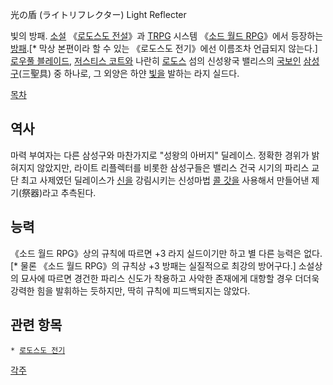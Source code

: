 光の盾 (ライトリフレクター)
Light Reflecter

빛의 방패.
[[소설]] 《[[로도스도 전설]]》과 [[TRPG]] 시스템 《[[소드 월드 RPG]]》에서 등장하는 [[방패]].[* 막상 본편이라 할 수 있는 《로도스도 전기》에선 이름조차 언급되지 않는다.] [[로우풀 블레이드]], [[저스티스 코트]]와 나란히 [[로도스]] 섬의 신성왕국 밸리스의 [[국보]]인 [[삼성구]](三聖具) 중 하나로, 그 외양은 하얀 [[빛]]을 발하는 라지 실드다.

[[목차]]
== 역사 ==
마력 부여자는 다른 삼성구와 마찬가지로 "성왕의 아버지" 딜레이스. 정확한 경위가 밝혀지지 않았지만, 라이트 리플렉터를 비롯한 삼성구들은 밸리스 건국 시기의 파리스 교단 최고 사제였던 딜레이스가 [[신]]을 강림시키는 신성마법 [[콜 갓]]을 사용해서 만들어낸 제기(祭器)라고 추측된다.

== 능력 ==
《소드 월드 RPG》상의 규칙에 따르면 +3 라지 실드이기만 하고 별 다른 능력은 없다.[* 물론 《소드 월드 RPG》의 규칙상 +3 방패는 실질적으로 최강의 방어구다.] 소설상의 묘사에 따르면 경건한 파리스 신도가 착용하고 사악한 존재에게 대항할 경우 더더욱 강력한 힘을 발휘하는 듯하지만, 딱히 규칙에 피드백되지는 않았다.

== 관련 항목 ==
 * [[로도스도 전기]]

[[각주]]

